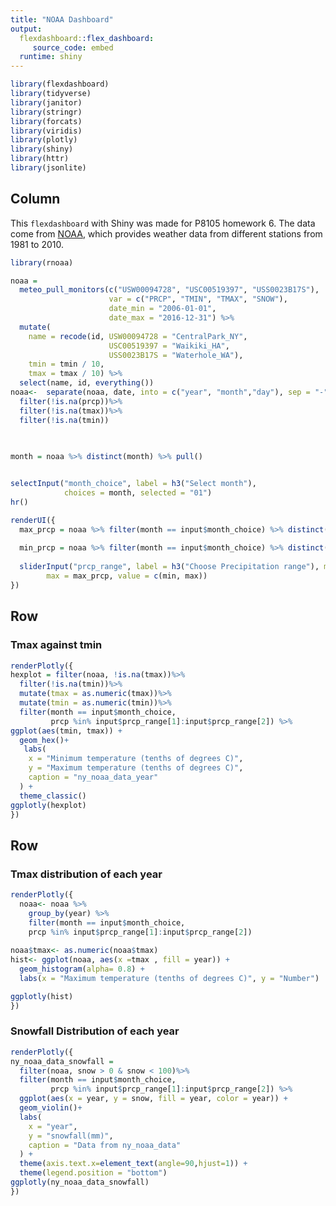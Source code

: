 ```yaml
---
title: "NOAA Dashboard"
output: 
  flexdashboard::flex_dashboard:
     source_code: embed
  runtime: shiny
---
```


```r
library(flexdashboard)
library(tidyverse)
library(janitor)
library(stringr)
library(forcats)
library(viridis)
library(plotly)
library(shiny)
library(httr)
library(jsonlite)
```

Column {.sidebar}
-----------------------------------------------------------------------
This `flexdashboard` with Shiny was made for P8105 homework 6. The data come from [NOAA](http://jeffgoldsmith.com/DSI/dataset_noaa.html), which provides weather data from different stations from 1981 to 2010. 


```r


library(rnoaa)

noaa = 
  meteo_pull_monitors(c("USW00094728", "USC00519397", "USS0023B17S"),
                      var = c("PRCP", "TMIN", "TMAX", "SNOW"), 
                      date_min = "2006-01-01",
                      date_max = "2016-12-31") %>%
  mutate(
    name = recode(id, USW00094728 = "CentralPark_NY", 
                      USC00519397 = "Waikiki_HA",
                      USS0023B17S = "Waterhole_WA"),
    tmin = tmin / 10,
    tmax = tmax / 10) %>%
  select(name, id, everything())
noaa<-  separate(noaa, date, into = c("year", "month","day"), sep = "-") %>%
  filter(!is.na(prcp))%>%
  filter(!is.na(tmax))%>%
  filter(!is.na(tmin))
 
 
```

```r
month = noaa %>% distinct(month) %>% pull()


selectInput("month_choice", label = h3("Select month"),
            choices = month, selected = "01")
hr()

renderUI({
  max_prcp = noaa %>% filter(month == input$month_choice) %>% distinct(prcp) %>% max()
  
  min_prcp = noaa %>% filter(month == input$month_choice) %>% distinct(prcp) %>% min()
  
  sliderInput("prcp_range", label = h3("Choose Precipitation range"), min = min_prcp, 
        max = max_prcp, value = c(min, max))
})
```


Row
-----------------------------------------------------------------------

### Tmax against tmin

```r
renderPlotly({
hexplot = filter(noaa, !is.na(tmax))%>%
  filter(!is.na(tmin))%>%
  mutate(tmax = as.numeric(tmax))%>%
  mutate(tmin = as.numeric(tmin))%>%
  filter(month == input$month_choice,
         prcp %in% input$prcp_range[1]:input$prcp_range[2]) %>%
ggplot(aes(tmin, tmax)) +
  geom_hex()+
   labs(
    x = "Minimum temperature (tenths of degrees C)",
    y = "Maximum temperature (tenths of degrees C)",
    caption = "ny_noaa_data_year"
  ) + 
  theme_classic()
ggplotly(hexplot)
})

```

Row {.tabset .tabset-fade}
-----------------------------------------------------------------------

### Tmax distribution of each year
```r
renderPlotly({
  noaa<- noaa %>%
    group_by(year) %>%
    filter(month == input$month_choice,
    prcp %in% input$prcp_range[1]:input$prcp_range[2])
  
noaa$tmax<- as.numeric(noaa$tmax)
hist<- ggplot(noaa, aes(x =tmax , fill = year)) + 
  geom_histogram(alpha= 0.8) +
  labs(x = "Maximum temperature (tenths of degrees C)", y = "Number")

ggplotly(hist)
})

```



### Snowfall Distribution of each year

```r
renderPlotly({
ny_noaa_data_snowfall =
  filter(noaa, snow > 0 & snow < 100)%>%
  filter(month == input$month_choice,
         prcp %in% input$prcp_range[1]:input$prcp_range[2]) %>%
  ggplot(aes(x = year, y = snow, fill = year, color = year)) + 
  geom_violin()+ 
  labs(
    x = "year",
    y = "snowfall(mm)",
    caption = "Data from ny_noaa_data"
  ) + 
  theme(axis.text.x=element_text(angle=90,hjust=1)) + 
  theme(legend.position = "bottom")
ggplotly(ny_noaa_data_snowfall)
})
```


